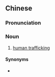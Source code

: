 {{also|人口贩卖}}
==Chinese==
{{zh-forms|s=人口贩卖|type=22}}

===Pronunciation===
{{zh-pron
|m=rénkǒu fànmài
|c=jan4 hau2 faan3 maai6
|cat=n
}}

===Noun===
{{zh-noun}}

# [[human trafficking]]

====Synonyms====
* {{zh-l|人口販運}}